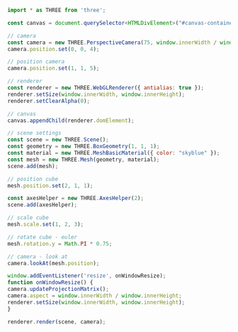 
<Layout title="Basics - Learning Three.js">
  <Example1 title="Basics" description="Render, Camera, Cube, Rotation" />
  <div class="h-screen overflow-y-scroll rounded-2xl my-10 md:my-20 container max-w-7xl place-self-center">

```javascript
import * as THREE from 'three';

const canvas = document.querySelector<HTMLDivElement>("#canvas-container")!;

// camera
const camera = new THREE.PerspectiveCamera(75, window.innerWidth / window.innerHeight);
camera.position.set(0, 0, 4);

// position camera
camera.position.set(1, 1, 5);

// renderer
const renderer = new THREE.WebGLRenderer({ antialias: true });
renderer.setSize(window.innerWidth, window.innerHeight);
renderer.setClearAlpha(0);

// canvas
canvas.appendChild(renderer.domElement);

// scene settings
const scene = new THREE.Scene();
const geometry = new THREE.BoxGeometry(1, 1, 1);
const material = new THREE.MeshBasicMaterial({ color: "skyblue" });
const mesh = new THREE.Mesh(geometry, material);
scene.add(mesh);

// position cube
mesh.position.set(2, 1, 1);

const axesHelper = new THREE.AxesHelper(2);
scene.add(axesHelper);

// scale cube
mesh.scale.set(1, 2, 3);

// rotate cube - euler
mesh.rotation.y = Math.PI * 0.75;

// camera - look at
camera.lookAt(mesh.position);

window.addEventListener('resize', onWindowResize);
function onWindowResize() {
camera.updateProjectionMatrix();
camera.aspect = window.innerWidth / window.innerHeight;
renderer.setSize(window.innerWidth, window.innerHeight);
}

renderer.render(scene, camera);
```

  </div>
</Layout>
